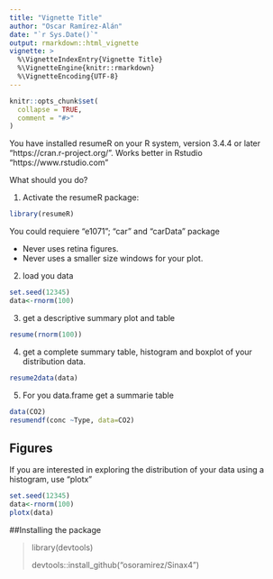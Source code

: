 ```yaml
---
title: "Vignette Title"
author: "Oscar Ramírez-Alán"
date: "`r Sys.Date()`"
output: rmarkdown::html_vignette
vignette: >
  %\VignetteIndexEntry{Vignette Title}
  %\VignetteEngine{knitr::rmarkdown}
  %\VignetteEncoding{UTF-8}
---
```



```r
knitr::opts_chunk$set(
  collapse = TRUE,
  comment = "#>"
)
```

You have installed resumeR on your R system, version 3.4.4 or later "https://cran.r-project.org/". Works better in Rstudio "https://www.rstudio.com"

What should you do?

1. Activate the resumeR package:

```r
library(resumeR)
```

You could requiere "e1071";  "car" and "carData" package

- Never uses retina figures.
- Never uses a smaller size windows for your plot.

2. load you data

```r
set.seed(12345)
data<-rnorm(100)
```

3. get a descriptive summary plot and table

```r
resume(rnorm(100))
```

4. get a complete summary table, histogram and boxplot of your distribution data.

```r
resume2data(data)
```


5. For you data.frame get a summarie table

```r
data(CO2)
resumendf(conc ~Type, data=CO2)
```


## Figures

If you are interested in exploring the distribution of your data using a histogram, use "plotx"

```r
set.seed(12345)
data<-rnorm(100)
plotx(data)
```





##Installing the package

> 
library(devtools)
> 
devtools::install_github("osoramirez/Sinax4")

